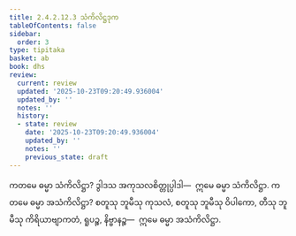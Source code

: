```yaml
---
title: 2.4.2.12.3 သံကိလိဋ္ဌဒုက
tableOfContents: false
sidebar:
  order: 3
type: tipitaka
basket: ab
book: dhs
review:
  current: review
  updated: '2025-10-23T09:20:49.936004'
  updated_by: ''
  notes: ''
  history:
  - state: review
    date: '2025-10-23T09:20:49.936004'
    updated_by: ''
    notes: ''
    previous_state: draft
---
```



<ReviewStatus review={frontmatter.review} showDetails={true} />

<HypothesisAnnotation frontmatter={frontmatter} />

<DynamicBreadcrumb />

<Division number="1569" book="dhs" e="ch" v="29" p="292">

<Paragraph number="2280" book="dhs">
ကတမေ ဓမ္မာ သံကိလိဋ္ဌာ? ဒွါဒသ အကုသလစိတ္တုပ္ပါဒါ—  ဣမေ ဓမ္မာ သံကိလိဋ္ဌာ.
</Paragraph>

</Division>
<Division number="1570" book="dhs" e="ch" v="29" p="292">

<Paragraph number="2281" book="dhs">
ကတမေ ဓမ္မာ အသံကိလိဋ္ဌာ? စတူသု ဘူမီသု ကုသလံ, စတူသု ဘူမီသု ဝိပါကော, တီသု ဘူမီသု ကိရိယာဗျာကတံ, ရူပဉ္စ, နိဗ္ဗာနဉ္စ—  ဣမေ ဓမ္မာ အသံကိလိဋ္ဌာ.
</Paragraph>
</Division>